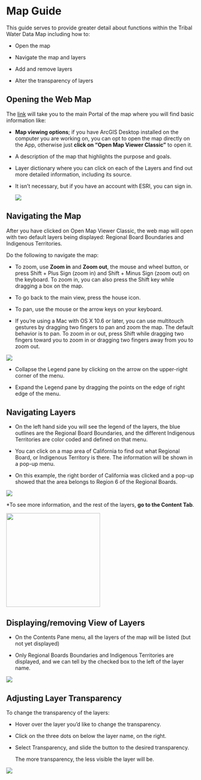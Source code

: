 # Map Guide

This guide serves to provide greater detail about functions within the Tribal Water Data Map including how to:

-   Open the map

-   Navigate the map and layers

-   Add and remove layers

-   Alter the transparency of layers

## **Opening the Web Map**

The [link](https://gispublic.waterboards.ca.gov/portal/home/item.html?id=f5b1251a504f451b8462d6de2fc18f36) will take you to the main Portal of the map where you will find basic information like:

-   **Map viewing options**; if you have ArcGIS Desktop installed on the computer you are working on, you can opt to open the map directly on the App, otherwise just **click on "Open Map Viewer Classic"** to open it.

-   A description of the map that highlights the purpose and goals.

-   Layer dictionary where you can click on each of the Layers and find out more detailed information, including its source.

-   It isn't necessary, but if you have an account with ESRI, you can sign in.

    ![](images/map-guide_open-map.png)

## Navigating the Map

After you have clicked on Open Map Viewer Classic, the web map will open with two default layers being displayed: Regional Board Boundaries and Indigenous Territories.

Do the following to navigate the map:

-   To zoom, use **Zoom in** and **Zoom out**, the mouse and wheel button, or press Shift + Plus Sign (zoom in) and Shift + Minus Sign (zoom out) on the keyboard. To zoom in, you can also press the Shift key while dragging a box on the map.

-   To go back to the main view, press the house icon.

-   To pan, use the mouse or the arrow keys on your keyboard. 

-   If you're using a Mac with OS X 10.6 or later, you can use multitouch gestures by dragging two fingers to pan and zoom the map. The default behavior is to pan. To zoom in or out, press Shift while dragging two fingers toward you to zoom in or dragging two fingers away from you to zoom out.

![](images/map-guide_navigate-map.png)

-   Collapse the Legend pane by clicking on the arrow on the upper-right corner of the menu.

-   Expand the Legend pane by dragging the points on the edge of right edge of the menu.

## **Navigating Layers**

-   On the left hand side you will see the legend of the layers, the blue outlines are the Regional Board Boundaries, and the different Indigenous Territories are color coded and defined on that menu.

-   You can click on a map area of California to find out what Regional Board, or Indigenous Territory is there. The information will be shown in a pop-up menu.

-   On this example, the right border of California was clicked and a pop-up showed that the area belongs to Region 6 of the Regional Boards.

![](images/map-guide_navigate-layers.png)

\*To see more information, and the rest of the layers, **go to the Content Tab**.

![](images/map-guide_content-tab.png){width="250"}

## **Displaying/removing View of Layers**

-   On the Contents Pane menu, all the layers of the map will be listed (but not yet displayed)

-   Only Regional Boards Boundaries and Indigenous Territories are displayed, and we can tell by the checked box to the left of the layer name.

![](images/map-guide_content-pane.png)

## **Adjusting Layer Transparency**

To change the transparency of the layers:

-   Hover over the layer you'd like to change the transparency.

-   Click on the three dots on below the layer name, on the right.

-   Select Transparency, and slide the button to the desired transparency.

    The more transparency, the less visible the layer will be.

![](images/map-guide_transparency.png)

